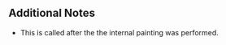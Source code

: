 {{Lua/GUIEvent
 | description = Called before the window is rendered.
}}

==Additional Notes==
*This is called after the the internal painting was performed.